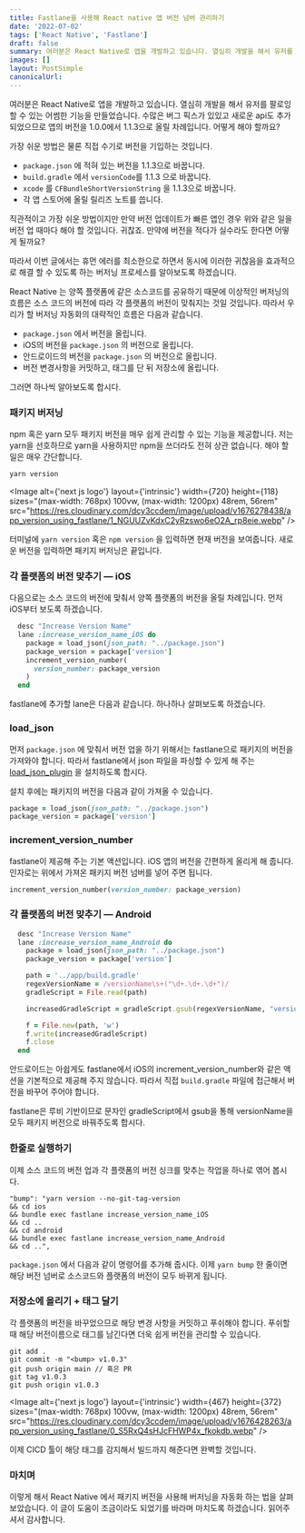 ```yaml
---
title: Fastlane을 사용해 React native 앱 버전 넘버 관리하기
date: '2022-07-02'
tags: ['React Native', 'Fastlane']
draft: false
summary: 여러분은 React Native로 앱을 개발하고 있습니다. 열심히 개발을 해서 유저를 팔로잉 할 수 있는 어썸한 기능을 만들었습니다. 수많은 버그 픽스가 있있고 새로운 api도 추가되었으므로 앱의 버전을 1.0.0에서 1.1.3으로 올릴 차례입니다. 어떻게 해야 할까요?
images: []
layout: PostSimple
canonicalUrl:
---
```


여러분은 React Native로 앱을 개발하고 있습니다. 열심히 개발을 해서 유저를 팔로잉 할 수 있는 어썸한 기능을 만들었습니다. 수많은 버그 픽스가 있있고 새로운 api도 추가되었으므로 앱의 버전을 1.0.0에서 1.1.3으로 올릴 차례입니다. 어떻게 해야 할까요?

가장 쉬운 방법은 물론 직접 수기로 버전을 기입하는 것입니다.

- `package.json` 에 적혀 있는 버전을 1.1.3으로 바꿉니다.
- `build.gradle` 에서 `versionCode`를 1.1.3 으로 바꿉니다.
- `xcode` 를 `CFBundleShortVersionString` 을 1.1.3으로 바꿉니다.
- 각 앱 스토어에 올릴 릴리즈 노트를 씁니다.

직관적이고 가장 쉬운 방법이지만 만약 버전 업데이트가 빠른 앱인 경우 위와 같은 일을 버전 업 때마다 해야 할 것입니다. 귀찮죠. 만약에 버전을 적다가 실수라도 한다면 어떻게 될까요?

따라서 이번 글에서는 휴먼 에러를 최소한으로 하면서 동시에 이러한 귀찮음을 효과적으로 해결 할 수 있도록 하는 버저닝 프로세스를 알아보도록 하겠습니다.

React Native 는 양쪽 플랫폼에 같은 소스코드를 공유하기 때문에 이상적인 버저닝의 흐름은 소스 코드의 버전에 따라 각 플랫폼의 버전이 맞춰지는 것일 것입니다. 따라서 우리가 할 버저닝 자동화의 대략적인 흐름은 다음과 같습니다.

- `package.json` 에서 버전을 올립니다.
- iOS의 버전을 `package.json` 의 버전으로 올립니다.
- 안드로이드의 버전을 `package.json` 의 버전으로 올립니다.
- 버전 변경사항을 커밋하고, 태그를 단 뒤 저장소에 올립니다.

그러면 하나씩 알아보도록 합시다.

### 패키지 버저닝

npm 혹은 yarn 모두 패키지 버전을 매우 쉽게 관리할 수 있는 기능을 제공합니다. 저는 yarn을 선호하므로 yarn을 사용하지만 npm을 쓰더라도 전혀 상관 없습니다. 해야 할 일은 매우 간단합니다.

```js
yarn version
```

<Image
  alt={'next js logo'}
  layout={'intrinsic'}
  width={720}
  height={118}
  sizes="(max-width: 768px) 100vw,
                (max-width: 1200px) 48rem,
                56rem"
  src="https://res.cloudinary.com/dcy3ccdem/image/upload/v1676278438/app_version_using_fastlane/1_NGUUZvKdxC2yRzswo6eO2A_rp8eie.webp"
/>

터미널에 `yarn version` 혹은 `npm version` 을 입력하면 현재 버전을 보여줍니다. 새로운 버전을 입력하면 패키지 버저닝은 끝입니다.

### 각 플랫폼의 버전 맞추기 — iOS

다음으로는 소스 코드의 버전에 맞춰서 양쪽 플랫폼의 버전을 올릴 차례입니다. 먼저 iOS부터 보도록 하겠습니다.

```ruby
  desc "Increase Version Name"
  lane :increase_version_name_iOS do
    package = load_json(json_path: "../package.json")
    package_version = package['version']
    increment_version_number(
      version_number: package_version
    )
  end
```

fastlane에 추가할 lane은 다음과 같습니다. 하나하나 살펴보도록 하겠습니다.

### load_json

먼저 `package.json` 에 맞춰서 버전 업을 하기 위해서는 fastlane으로 패키지의 버전을 가져와야 합니다. 따라서 fastlane에서 json 파일을 파싱할 수 있게 해 주는 [load_json_plugin](https://github.com/KrauseFx/fastlane-plugin-load_json) 을 설치하도록 합시다.

설치 후에는 패키지의 버전을 다음과 같이 가져올 수 있습니다.

```ruby
package = load_json(json_path: "../package.json")
package_version = package['version']
```

### increment_version_number

fastlane이 제공해 주는 기본 액션입니다. iOS 앱의 버전을 간편하게 올리게 해 줍니다. 인자로는 위에서 가져온 패키지 버전 넘버를 넣어 주면 됩니다.

```ruby
increment_version_number(version_number: package_version)
```

### 각 플랫폼의 버전 맞추기 — Android

```ruby
  desc "Increase Version Name"
  lane :increase_version_name_Android do
    package = load_json(json_path: "../package.json")
    package_version = package['version']

    path = '../app/build.gradle'
    regexVersionName = /versionName\s+("\d+.\d+.\d+")/
    gradleScript = File.read(path)

    increasedGradleScript = gradleScript.gsub(regexVersionName, "versionName \"#{package_version}\"")

    f = File.new(path, 'w')
    f.write(increasedGradleScript)
    f.close
  end
```

안드로이드는 아쉽게도 fastlane에서 iOS의 increment_version_number와 같은 액션을 기본적으로 제공해 주지 않습니다. 따라서 직접 `build.gradle` 파일에 접근해서 버전을 바꾸어 주어야 합니다.

fastlane은 루비 기반이므로 문자인 gradleScript에서 gsub을 통해 versionName을 모두 패키지 버전으로 바꿔주도록 합시다.

### 한줄로 실행하기

이제 소스 코드의 버전 업과 각 플랫폼의 버전 싱크를 맞추는 작업을 하나로 엮어 봅시다.

```text
"bump": "yarn version --no-git-tag-version
&& cd ios
&& bundle exec fastlane increase_version_name_iOS
&& cd ..
&& cd android
&& bundle exec fastlane increase_version_name_Android
&& cd ..",
```

`package.json` 에서 다음과 같이 명령어를 추가해 줍시다. 이제 `yarn bump` 한 줄이면 해당 버전 넘버로 소스코드와 플랫폼의 버전이 모두 바뀌게 됩니다.

### 저장소에 올리기 + 태그 달기

각 플랫폼의 버전을 바꾸었으므로 해당 변경 사항을 커밋하고 푸쉬해야 합니다. 푸쉬할때 해당 버전이름으로 태그를 남긴다면 더욱 쉽게 버전을 관리할 수 있습니다.

```text
git add .
git commit -m "<bump> v1.0.3"
git push origin main // 혹은 PR
git tag v1.0.3
git push origin v1.0.3
```

<Image
  alt={'next js logo'}
  layout={'intrinsic'}
  width={467}
  height={372}
  sizes="(max-width: 768px) 100vw,
                (max-width: 1200px) 48rem,
                56rem"
  src="https://res.cloudinary.com/dcy3ccdem/image/upload/v1676428263/app_version_using_fastlane/0_S5RxQ4sHJcFHWP4x_fkokdb.webp"
/>

이제 CICD 툴이 해당 태그를 감지해서 빌드까지 해준다면 완벽할 것입니다.

### 마치며

이렇게 해서 React Native 에서 패키지 버전을 사용해 버저닝을 자동화 하는 법을 살펴보았습니다. 이 글이 도움이 조금이라도 되었기를 바라며 마치도록 하겠습니다. 읽어주셔서 감사합니다.

